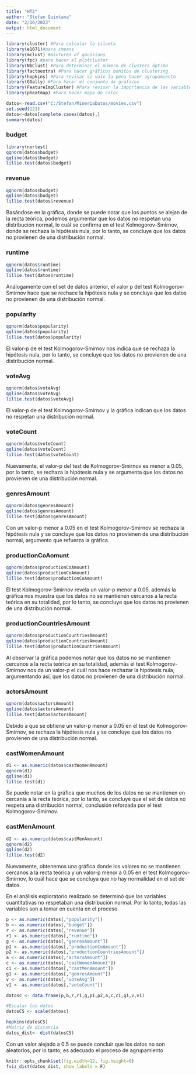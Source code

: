 ---
title: "HT2"
author: "Stefan Quintana"
date: "2/16/2023"
output: html_document
---

```{r, echo=FALSE}
library(cluster) #Para calcular la silueta
library(e1071)#para cmeans
library(mclust) #mixtures of gaussians
library(fpc) #para hacer el plotcluster
library(NbClust) #Para determinar el número de clusters óptimo
library(factoextra) #Para hacer gráficos bonitos de clustering
library(hopkins) #Para revisar si vale la pena hacer agrupamiento
library(GGally) #Para hacer el conjunto de graficos
library(FeatureImpCluster) #Para revisar la importancia de las variables en los grupos.
library(pheatmap) #Para hacer mapa de calor
```

```{r, echo=False}
datos<-read.csv("C:/Stefan/MineriaDatos/movies.csv")
set.seed(123)
datos<-datos[complete.cases(datos),]
summary(datos)
```

### budget 
```{r, echo = FALSE}
library(nortest)
qqnorm(datos$budget)
qqline(datos$budget)
lillie.test(datos$budget)
```
### revenue
```{r, echo = FALSE}
qqnorm(datos$budget)
qqline(datos$budget)
lillie.test(datos$revenue)
```
Basándose en la gráfica, donde se puede notar que los puntos se alejan de la recta teórica, podemos argumentar que los datos no respetan una distribución normal, lo cuál se confirma en el test Kolmogorov-Smirnov, donde se rechaza la hipótesis nula, por lo tanto, se concluye que los datos no provienen de una distribución normal.

### runtime 
```{r, echo = FALSE}
qqnorm(datos$runtime)
qqline(datos$runtime)
lillie.test(datos$runtime)
```
Análogamente con el set de datos anterior, el valor p del test Kolmogorov-Smirnov hace que se rechace la hipótesis nula y se concluya que los datos no provienen de una distribución normal.

### popularity 
```{r, echo = FALSE}
qqnorm(datos$popularity)
qqline(datos$popularity)
lillie.test(datos$popularity)
```
El valor-p de el test Kolmogorov-Smirnov nos indica que se rechaza la hipótesis nula, por lo tanto, se concluye que los datos no provienen de una distribución normal.

### voteAvg  
```{r, echo = FALSE}
qqnorm(datos$voteAvg)
qqline(datos$voteAvg)
lillie.test(datos$voteAvg)
```
El valor-p de el test Kolmogorov-Smirnov y la gráfica indican que los datos no respetan una distribución normal.

### voteCount
```{r, echo = FALSE}
qqnorm(datos$voteCount)
qqline(datos$voteCount)
lillie.test(datos$voteCount)
```
Nuevamente, el valor-p del test de Kolmogorov-Smirnov es menor a 0.05, por lo tanto, se rechaza la hipótesis nula y se argumenta que los datos no provienen de una distribución normal.

### genresAmount
```{r, echo = FALSE}
qqnorm(datos$genresAmount)
qqline(datos$genresAmount)
lillie.test(datos$genresAmount)
```
Con un valor-p menor a 0.05 en el test Kolmogorov-Smirnov se rechaza la hipótesis nula y se concluye que los datos no provienen de una distribución normal, argumento que refuerza la gráfica.

### productionCoAomunt
```{r, echo = FALSE}
qqnorm(datos$productionCoAmount)
qqline(datos$productionCoAmount)
lillie.test(datos$productionCoAmount)
```
El test Kolmogorov-Smirnov revela un valor-p menor a 0.05, además la gráfica nos muestra que los datos no se mantienen cercanos a la recta teórica en su totalidad, por lo tanto, se concluye que los datos no provienen de una distribución normal.

### productionCountriesAmount 
```{r, echo = FALSE}
qqnorm(datos$productionCountriesAmount)
qqline(datos$productionCountriesAmount)
lillie.test(datos$productionCountriesAmount)
```
Al observar la gráfica podemos notar que los datos no se mantienen cercanos a la recta teórica en su totalidad, además el test Kolmogorov-Smirnov nos da un valor-p el cuál nos hace rechazar la hipótesis nula, argumentando así, que los datos no provienen de una distribución normal.

### actorsAmount 
```{r, echo = FALSE}
qqnorm(datos$actorsAmount)
qqline(datos$actorsAmount)
lillie.test(datos$actorsAmount)
```
Debido a que se obtiene un valor-p menor a 0.05 en el test de Kolmogorov-Smirnov, se rechaza la hipótesis nula y se concluye que los datos no provienen de una distribución normal.

### castWomenAmount 
```{r, echo = FALSE}
d1 <- as.numeric(datos$castWomenAmount)
qqnorm(d1)
qqline(d1)
lillie.test(d1)
```
Se puede notar en la gráfica que muchos de los datos no se mantienen en cercanía a la recta teórica, por lo tanto, se concluye que el set de datos no respeta una distribución normal, conclusión reforzada por el test Kolmogorov-Smirnov.

### castMenAmount 
```{r, echo = FALSE}
d2 <- as.numeric(datos$castMenAmount)
qqnorm(d2)
qqline(d2)
lillie.test(d2)
```
Nuevamente, obtenemos una gráfica donde los valores no se mantienen cercanos a la recta teórica y un valor-p menor a 0.05 en el test Kolmogorov-Smirnov, lo cuál hace que se concluya que no hay normalidad en el set de datos.


En el análisis exploratorio realizado se determinó que las variables cuantitativas no respetaban una distribución normal. Por lo tanto, todas las variables son a tomar en cuenta en el proceso.

```{r, echo=FALSE}

p <- as.numeric(datos[,"popularity"])
b <- as.numeric(datos[,"budget"])
r <- as.numeric(datos[,"revenue"])
r1 <- as.numeric(datos[,"runtime"])
g <- as.numeric(datos[,"genresAmount"])
p1 <- as.numeric(datos[,"productionCoAmount"])
p2 <- as.numeric(datos[,"productionCountriesAmount"])
a <- as.numeric(datos[,"actorsAmount"])
c <- as.numeric(datos[,"castWomenAmount"])
c1 <- as.numeric(datos[,"castMenAmount"])
g1 <- as.numeric(datos[,"genresAmount"])
v <- as.numeric(datos[,"voteAvg"])
v1 <- as.numeric(datos[,"voteCount"])

datosc <- data.frame(p,b,r,r1,g,p1,p2,a,c,c1,g1,v,v1)

#Escalar los datos
datosCS <- scale(datosc)
```

```{r} 
hopkins(datosCS)
#Matriz de distancia
datos_dist<- dist(datosCS)
```

Con un valor alejado a 0.5 se puede concluir que los datos no son aleatorios, por lo tanto, es adecuado el proceso de agrupamiento
```{r}
knitr::opts_chunk$set(fig.width=12, fig.height=8) 
fviz_dist(datos_dist, show_labels = F)
```


